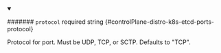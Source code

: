 
<details className="config-field" data-expandable="false" open>
<summary>

####### `protocol` <span className="config-field-required" data-required="false">required</span> <span className="config-field-type">string</span> <span className="config-field-default"></span> <span className="config-field-enum"></span> {#controlPlane-distro-k8s-etcd-ports-protocol}

Protocol for port. Must be UDP, TCP, or SCTP.
Defaults to "TCP".

</summary>



</details>
